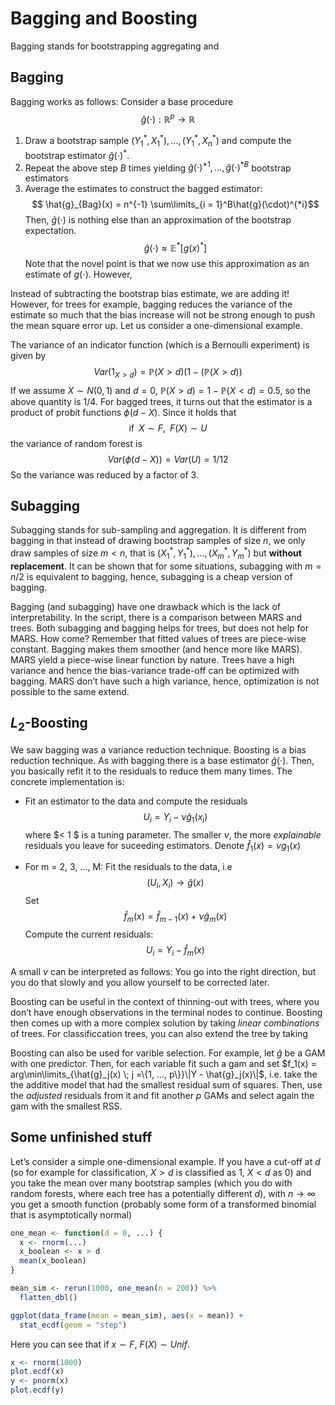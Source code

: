 # Bagging and Boosting

Bagging stands for bootstrapping aggregating and 

## Bagging
Bagging works as follows:
Consider a base procedure
$$ \hat{g}(\cdot): \mathbb{R}^p \rightarrow \mathbb{R}$$

1. Draw a bootstrap sample $(Y_1^*, X_1^*), ..., (Y_1^*, X_n^*)$ and compute the 
   bootstrap estimator $\hat{g}(\cdot)^*$.
2. Repeat the above step $B$ times yielding 
   $\hat{g}(\cdot)^{*1}, ..., \hat{g}(\cdot)^{*B}$ bootstrap estimators
3. Average the estimates to construct the bagged estimator:
   $$ \hat{g}_{Bag}(x) = n^{-1} \sum\limits_{i = 1}^B\hat{g}(\cdot)^{*i}$$
   Then, $\hat{g}(\cdot)$  is nothing else than an approximation of the 
   bootstrap expectation. 
   $$\hat{g}(\cdot) \approx \mathbb{E}^*[g(x)^{*}]$$
   Note that the novel point is that we now use this approximation as an 
   estimate of $g(\cdot)$. However, 
   \begin{equation}
   \begin{split}
   \hat{g}(\cdot)_{Bag} & = \hat{g}(\cdot) + \mathbb{E}^*[g(x)^{*}] - \hat{g}(\cdot) \\
   & = \hat{g}(\cdot) + \text{bootstrap bias estimate}
   \end{split}
   \end{equation}

Instead of subtracting the bootstrap bias estimate, we are adding it! However,
for trees for example, bagging reduces the variance of the estimate so much
that the bias increase will not be strong enough to push the mean square
error up.
Let us consider a one-dimensional example.

The variance of an indicator function (which is a Bernoulli experiment) is 
given by
$$ Var(1_{X>d}) = \mathbb{P}(X > d)(1 - (\mathbb{P}(X > d))$$
If we assume $X \sim N(0, 1)$ and $d = 0$, 
$\mathbb{P}(X > d) = 1 - \mathbb{P}(X<d) = 0.5$, so  the above quantity is
$1/4$. For bagged trees, it turns out that the estimator is a product of probit 
functions $\phi(d-X)$. Since it holds that 
$$ \text{if}\;\; X \sim F, \;\;F(X) \sim U$$
the variance of random forest is
$$Var(\phi(d-X)) = Var(U) = 1/12$$
So the variance was reduced by a factor of 3.


## Subagging
Subagging stands for sub-sampling and aggregation.
It is different from bagging in that instead of drawing bootstrap samples
of size $n$, we only draw samples of size $m < n$, that is
$(X_1^*, Y_1^*), ..., (X_m^*, Y_m^*)$ but **without replacement**. It can be
shown that for some situations, subagging with $m = n/2$ is equivalent to 
bagging, hence, subagging is a cheap version of bagging.

Bagging (and subagging) have one drawback which is the lack of interpretability.
In the script, there is a comparison between MARS and trees. Both subagging and 
bagging helps for trees, but does not help for MARS. How come? Remember that 
fitted values of trees are piece-wise constant. Bagging makes them smoother
(and hence more like MARS). MARS yield a piece-wise linear function by nature.
Trees have a high variance and hence the bias-variance trade-off can be 
optimized with bagging. MARS don't have such a high variance, hence, 
optimization is not possible to the same extend.

## $L_2$-Boosting
We saw bagging was a variance reduction technique. Boosting is a bias reduction
technique. As with bagging there is a base estimator $\hat{g}(\cdot)$. Then,
you basically refit it to the residuals to reduce them many times.
The concrete implementation is:

* Fit an estimator to the data and compute the residuals
  $$U_i = Y_i - \nu\hat{g}_1(x_i)$$
  where $\nu < 1 $ is a tuning parameter. The smaller $\nu$, the more 
  *explainable* residuals you leave for suceeding estimators. Denote
  $\hat{f}_1(x) = \nu g_1(x)$

* For m = 2, 3, ..., M: Fit the residuals to the data, i.e
  $$ (U_i, X_i) \rightarrow \hat{g}(x)$$
  Set
  $$ \hat{f}_m(x) = \hat{f}_{m-1}(x) + \nu \hat{g}_m(x)$$
  Compute the current residuals: 
  $$U_i = Y_i - \hat{f}_m(x)$$

A small $\nu$ can be interpreted as follows: You go into the right direction, 
but you do that slowly and you allow yourself to be corrected later. 

Boosting can be useful in the context of thinning-out with trees, where you 
don't have enough observations in the terminal nodes to continue. Boosting 
then comes up with a more complex solution by taking *linear combinations*
of trees. For classificcation trees, you can also extend the tree by taking 

Boosting can also be used for varible selection.  For example, let $\hat{g}$
be a GAM with one predictor. Then, for each variable fit such a gam and 
set $f_1(x) = arg\min\limits_{\hat{g}_j(x) \; j =\{1, ..., p\}}\|Y - \hat{g}_j(x)\|$, 
i.e. take the the additive model that had the smallest residual sum of
squares. Then, use the *adjusted* residuals from it and fit another $p$ GAMs
and select again the gam with the smallest RSS.

## Some unfinished stuff
Let's consider a simple one-dimensional example.
If you have a cut-off at $d$ (so for example for classification, $X > d$ is 
classified as $1$, $X < d$ as $0$) and you take the mean over many bootstrap
samples (which you do with random forests, where each tree has a potentially
different $d$), with $n \rightarrow \infty$ you
get a smooth function (probably some form of a transformed binomial that
is asymptotically normal)

```r
one_mean <- function(d = 0, ...) {
  x <- rnorm(...)
  x_boolean <- x > d
  mean(x_boolean)
}

mean_sim <- rerun(1000, one_mean(n = 200)) %>%
  flatten_dbl()

ggplot(data_frame(mean = mean_sim), aes(x = mean)) +
  stat_ecdf(geom = "step")
```

Here you can see that if $x \sim F$, $F(X) \sim Unif$.
```r
x <- rnorm(1000)
plot.ecdf(x)
y <- pnorm(x)
plot.ecdf(y)
```

